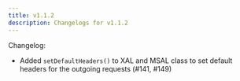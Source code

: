 ```yaml
---
title: v1.1.2
description: Changelogs for v1.1.2
---
```


Changelog:

- Added `setDefaultHeaders()` to XAL and MSAL class to set default headers for the outgoing requests (#141, #149)